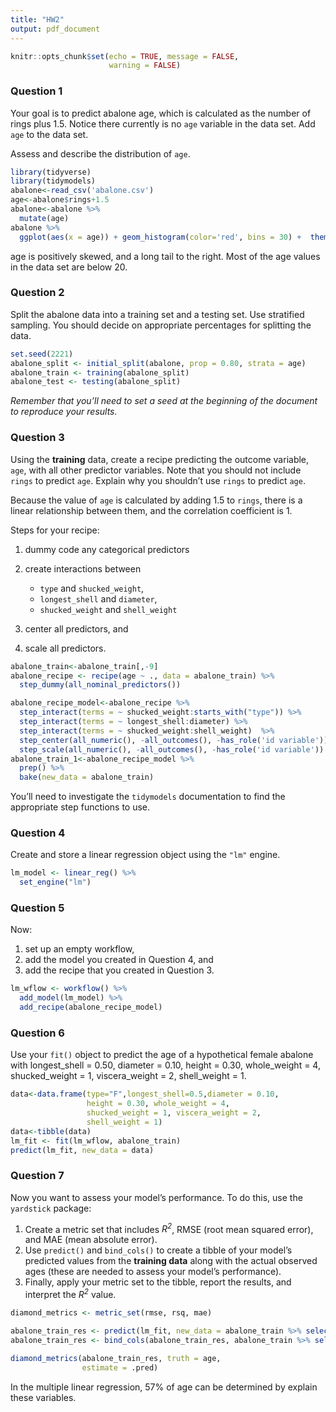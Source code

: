 ```yaml
---
title: "HW2"
output: pdf_document
---
```


```r
knitr::opts_chunk$set(echo = TRUE, message = FALSE,
                      warning = FALSE)
```

### Question 1

Your goal is to predict abalone age, which is calculated as the number of rings plus 1.5. Notice there currently is no `age` variable in the data set. Add `age` to the data set.

Assess and describe the distribution of `age`.

```r
library(tidyverse)
library(tidymodels)
abalone<-read_csv('abalone.csv')
age<-abalone$rings+1.5
abalone<-abalone %>% 
  mutate(age)
abalone %>% 
  ggplot(aes(x = age)) + geom_histogram(color='red', bins = 30) +  theme_bw()
```

age is positively skewed, and a long tail to the right. Most of the age values in the data set are below 20.

### Question 2

Split the abalone data into a training set and a testing set. Use stratified sampling. You should decide on appropriate percentages for splitting the data.


```r
set.seed(2221)
abalone_split <- initial_split(abalone, prop = 0.80, strata = age)
abalone_train <- training(abalone_split)
abalone_test <- testing(abalone_split)
```


*Remember that you'll need to set a seed at the beginning of the document to reproduce your results.*

### Question 3

Using the **training** data, create a recipe predicting the outcome variable, `age`, with all other predictor variables. Note that you should not include `rings` to predict `age`. Explain why you shouldn't use `rings` to predict `age`.

Because the value of `age` is calculated by adding 1.5 to `rings`, there is a linear relationship between them, and the correlation coefficient is 1.

Steps for your recipe:

1.  dummy code any categorical predictors

2.  create interactions between

    -   `type` and `shucked_weight`,
    -   `longest_shell` and `diameter`,
    -   `shucked_weight` and `shell_weight`

3.  center all predictors, and

4.  scale all predictors.


```r
abalone_train<-abalone_train[,-9]
abalone_recipe <- recipe(age ~ ., data = abalone_train) %>% 
  step_dummy(all_nominal_predictors())

abalone_recipe_model<-abalone_recipe %>%
  step_interact(terms = ~ shucked_weight:starts_with("type")) %>%
  step_interact(terms = ~ longest_shell:diameter) %>%
  step_interact(terms = ~ shucked_weight:shell_weight)  %>% 
  step_center(all_numeric(), -all_outcomes(), -has_role('id variable')) %>% 
  step_scale(all_numeric(), -all_outcomes(), -has_role('id variable')) 
abalone_train_1<-abalone_recipe_model %>% 
  prep() %>% 
  bake(new_data = abalone_train)

```


You'll need to investigate the `tidymodels` documentation to find the appropriate step functions to use.

### Question 4

Create and store a linear regression object using the `"lm"` engine.

```r
lm_model <- linear_reg() %>% 
  set_engine("lm")
```

### Question 5

Now:

1.  set up an empty workflow,
2.  add the model you created in Question 4, and
3.  add the recipe that you created in Question 3.

```r
lm_wflow <- workflow() %>% 
  add_model(lm_model) %>% 
  add_recipe(abalone_recipe_model)
```

### Question 6

Use your `fit()` object to predict the age of a hypothetical female abalone with longest_shell = 0.50, diameter = 0.10, height = 0.30, whole_weight = 4, shucked_weight = 1, viscera_weight = 2, shell_weight = 1.

```r
data<-data.frame(type="F",longest_shell=0.5,diameter = 0.10,
                 height = 0.30, whole_weight = 4,
                 shucked_weight = 1, viscera_weight = 2,
                 shell_weight = 1)
data<-tibble(data)
lm_fit <- fit(lm_wflow, abalone_train)
predict(lm_fit, new_data = data)
```

### Question 7

Now you want to assess your model's performance. To do this, use the `yardstick` package:

1.  Create a metric set that includes *R^2^*, RMSE (root mean squared error), and MAE (mean absolute error).
2.  Use `predict()` and `bind_cols()` to create a tibble of your model's predicted values from the **training data** along with the actual observed ages (these are needed to assess your model's performance).
3.  Finally, apply your metric set to the tibble, report the results, and interpret the *R^2^* value.

```r

diamond_metrics <- metric_set(rmse, rsq, mae)

abalone_train_res <- predict(lm_fit, new_data = abalone_train %>% select(-age))
abalone_train_res <- bind_cols(abalone_train_res, abalone_train %>% select(age))

diamond_metrics(abalone_train_res, truth = age, 
                estimate = .pred)
```


In the multiple linear regression, 57% of age can be determined by explain these variables.

